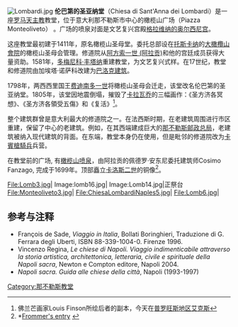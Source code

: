 {{Infobox church
| name                 = 伦巴第的圣亚纳堂
| fullname             = Chiesa di Sant'Anna dei Lombardi
| image                =Napoli - s Anna dei Lombardi 1030710.JPG
| location             = 意大利那不勒斯橄榄山广场
| coordinates          = {{coord|40.844816|14.250525|region:IT_type:landmark|display=title}}
| denomination         =[[罗马天主教|罗马天主教]]
| architectural type   =[[教堂|教堂]]
| style                =[[巴洛克|巴洛克]]、哥特式
| groundbreaking       =1411
}}
[[File:Lombardi.jpg|thumb]]
'''伦巴第的圣亚纳堂'''（Chiesa di Sant'Anna dei Lombardi）是一座[[罗马天主教|罗马天主教]]教堂，位于意大利那不勒斯市中心的橄榄山广场（Piazza Monteoliveto） 。广场的喷泉对面是文艺复兴宫殿[[格拉维纳的奥尔西尼宫|格拉维纳的奥尔西尼宫]]。

这座教堂最初建于1411年，原名橄榄山圣母堂。委托总部设在[[托斯卡纳|托斯卡纳]]的[[天主教大橄欖山自治會院區|大橄欖山會院]]的橄榄山圣母会管理。修道院从[[阿方索一世_(阿拉贡)|阿方索一世 (阿拉贡)]]和他的宫廷成员获得大量资助。1581年，[[多梅尼科·丰塔纳|多梅尼科·丰塔纳]]重建教堂，为文艺复兴式样。在17世纪，教堂和修道院由加埃塔·诺萨科改建为[[巴洛克建筑|巴洛克建筑]]。

1798年，两西西里国王[[费迪南多一世_(两西西里)|费迪南多一世]]将橄榄山圣母会迁走，该堂改名伦巴第的圣亚纳堂。1805年，该堂因地震倒塌，摧毁了[[卡拉瓦乔|卡拉瓦乔]]的三幅画作：《圣方济各冥想》、《圣方济各領受五傷》和《复活》<ref>佛兰芒画家Louis Finson所绘后者的副本，今天在[[普罗旺斯地区艾克斯|普罗旺斯地区艾克斯]]</ref>。

整个建筑群曾是意大利最大的修道院之一。在法西斯时期，在老建筑周围进行市区重建，保留了中心的老建筑。例如，在其西端建成巨大的[[那不勒斯邮政总局|那不勒斯邮政总局]]，老建筑被纳入现代建筑的背面。在东端，教堂本身仍在使用，但是毗邻的修道院改为[[卡賓槍騎兵|卡賓槍騎兵]]兵营。

在教堂前的广场, 有[[橄榄山喷泉|橄榄山喷泉]]，由阿拉贡的佩德罗·安东尼委托建筑师Cosimo Fanzago, 完成于1699年。顶部矗立[[卡洛斯二世|卡洛斯二世]]的铜像<ref>*[http://www.frommers.com/destinations/naples/A43345.html#ixzz27IAVRpvM  Frommer's entry] {{Wayback|url=http://www.frommers.com/destinations/naples/A43345.html#ixzz27IAVRpvM |date=20110417195832 }}</ref>。
<gallery>
File:Lomb3.jpg|
Image:lomb16.jpg|
Image:Lomb14.jpg|正祭台
File:Monteoliveto3.jpg|
File:ChiesaLombardiNaples5.jpg|
File:Lomb6.jpg|
</gallery>

==参考与注释==
{{Reflist}}
* François de Sade, ''Viaggio in Italia'', Bollati Boringhieri, Traduzione di G. Ferrara degli Uberti, ISBN 88-339-1004-0. Firenze 1996.
* Vincenzo Regina, ''Le chiese di Napoli. Viaggio indimenticabile attraverso la storia artistica, architettonica, letteraria, civile e spirituale della Napoli sacra'', Newton e Compton editore, Napoli 2004.
* ''Napoli sacra. Guida alle chiese della città'', Napoli (1993-1997)
{{那不勒斯地标}}
[[Category:那不勒斯教堂|Category:那不勒斯教堂]]